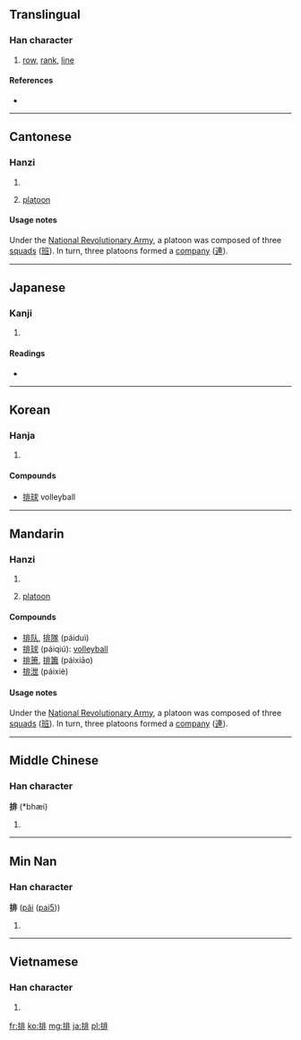 ==Translingual==
{{stroke_order|stroke=11}}

===Han character===
{{Han char|rn=64|rad=手|as=08|sn=11|four=5101<sub>1</sub>|canj=手中一卜 (QLMY)|ids=⿰[[扌]][[非]]}}

# [[row]], [[rank]], [[line]]

====References====
* {{Han ref|kx=0437.130|dkj=12256|dj=0787.030|hdz=31895.030|uh=6392|ud=25490|bh=B1C6|bd=45510}}

----

==Cantonese==

===Hanzi===
{{yue-hanzi|jyut=paai4|y=paai4}}

# {{defn|lang=yue|sort=手08}}
# {{military|lang=yue}} [[platoon]]

====Usage notes====
{{sense|military}} Under the [[w:National Revolutionary Army|National Revolutionary Army]], a platoon was composed of three [[squad]]s ([[班]]). In turn, three platoons formed a [[company]] ([[連]]).

----

==Japanese==

===Kanji===
{{ja-kanji|grade=c|rs=手08}}

# {{defn|lang=ja|sort=手08}}

====Readings====
* {{ja-readings|on=[[はい]] (hai)|kun=[[おしひらく]] (oshihiraku), [[つらねる]] (tsuraneru)}}

----

==Korean==

===Hanja===
{{ko-hanja|hangeul=배|eumhun=|rv=bae|mr=pae|y=pay}}

# {{defn|lang=ko|sort=手08}}

====Compounds====
* [[排球]] volleyball

----

==Mandarin==

===Hanzi===
{{cmn-hanzi|pin=[[pái]] ([[pai2]])|wg=p'ai<sup>2</sup>}}

# {{defn|lang=cmn|sort=手08}}
# {{military|lang=cmn}} [[platoon]]

====Compounds====
* [[排队]], [[排隊]] (páiduì)
* [[排球]] (páiqiú): [[volleyball]]
* [[排箫]], [[排簫]] (páixiāo)
* [[排泄]] (páixiè)

====Usage notes====
{{sense|military}} Under the [[w:National Revolutionary Army|National Revolutionary Army]], a platoon was composed of three [[squad]]s ([[班]]). In turn, three platoons formed a [[company]] ([[連]]).

----

==Middle Chinese==

===Han character===
'''排''' (*bhæi)<!--asterisk represents reconstructed pronunciation-->

# {{defn|Middle Chinese|sort=手08}}

----

==Min Nan==

===Han character===
'''排''' ([[pâi]] ([[pai5]]))

# {{defn|lang=nan}}

----

==Vietnamese==

===Han character===
{{vi-hantu|[[bài]], [[bai]], [[bày]], [[bời]], [[bay]], [[bầy]], [[vài]], [[vời]]|rs=手08}}

# {{defn|lang=vi|sort=手08}}

[[fr:排]]
[[ko:排]]
[[mg:排]]
[[ja:排]]
[[pl:排]]